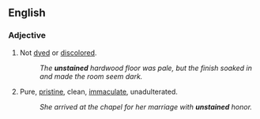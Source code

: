 ==English==

===Adjective===
{{en-adj|-}}

#Not [[dyed]] or [[discolored]].
#:''The '''unstained''' hardwood floor was pale, but the finish soaked in and made the room seem dark.''
#Pure, [[pristine]], clean, [[immaculate]], unadulterated.
#:''She arrived at the chapel for her marriage with '''unstained''' honor.''